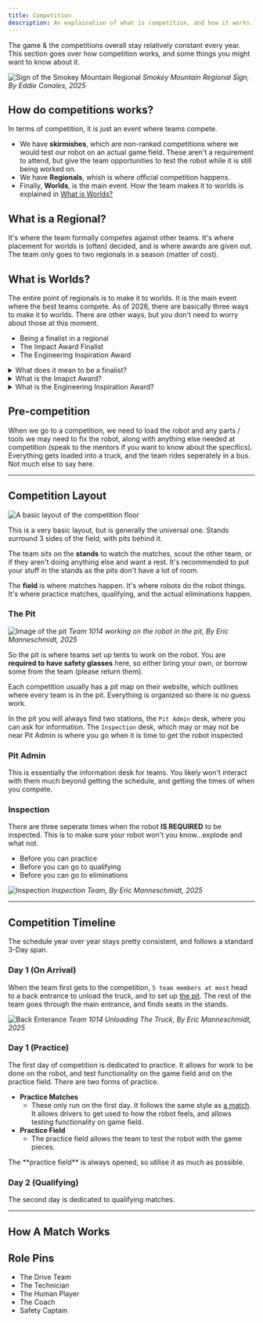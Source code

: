 ```yaml
---
title: Competition
description: An explaination of what is competition, and how it works.
---
```



The game & the competitions overall stay relatively constant every year. This section
goes over how competition works, and some things you might want to know about it.

![Sign of the Smokey Mountain Regional](/src/assets/images/smr_sign.webp)
_Smokey Mountain Regional Sign, By Eddie Conales, 2025_

## How do competitions works?

In terms of competition, it is just an event where teams compete.

- We have **skirmishes**, which are
  non-ranked competitions where we would test our robot on an actual game field. These aren't a
  requirement to attend, but give the team opportunities to test the robot while it is still being worked on.
- We have **Regionals**, whish is where official competition happens.
- Finally, **Worlds**, is the main event. How the team makes it to worlds is explained in [What is Worlds?](#what-is-worlds)

## What is a Regional?

It's where the team formally competes against other teams. It's where placement for worlds is (often)
decided, and is where awards are given out. The team only goes to two regionals in a season (matter of cost).

## What is Worlds?

The entire point of regionals is to make it to worlds. It is the main event where the best teams compete. As of 2026,
there are basically three ways to make it to worlds. There are other ways, but you don't need to worry about those
at this moment.

- Being a finalist in a regional
- The Impact Award Finalist
- The Engineering Inspiration Award

<details>
  <summary>What does it mean to be a finalist?</summary>

If the team wins at a regional, they gain a seat at worlds to compete. This is
the traditional way of getting to worlds.

</details>

<details>
  <summary>What is the Imapct Award?</summary>

Without going into [immense
detail](https://www.firstinspires.org/robotics/frc/awards), if your team can
demonstrate the incredible impact the team has on it's community, they get to
compete at worlds against other Impact award finalists. **It is the most
prestigious award in FRC**, and as such is incredibly difficult to gain.

</details>

<details>
  <summary>What is the Engineering Inspiration Award?</summary>

Without going into [immense detail](https://www.firstinspires.org/robotics/frc/awards), it focuses
inspiring people to join engineering. Quoting First directly, "Celebrates outstanding success
in advancing respect and appreciation for engineering within a team’s school or organization and community".

</details>

## Pre-competition

When we go to a competition, we need to load the robot and any parts / tools we may need to fix the robot,
along with anything else needed at competition (speak to the mentors if you want to know about the specifics).
Everything gets loaded into a truck, and the team rides seperately in a bus. Not much else to say here.

---

## Competition Layout

![A basic layout of the competition floor](/src/assets/images/basic-comp-layout.png)

This is a very basic layout, but is generally the universal one. Stands surround 3 sides of the field,
with pits behind it.

The team sits on the **stands** to watch the matches, scout the other team,
or if they aren't doing anything else and want a rest. It's recommended to put your stuff in the stands as
the pits don't have a lot of room.

The **field** is where matches happen. It's where robots do the robot things. It's where practice matches, qualifying,
and the actual eliminations happen.

### The Pit

![Image of the pit](/src/assets/images/safety_glasses.webp)
_Team 1014 working on the robot in the pit, By Eric Manneschmidt, 2025_

So the pit is where teams set up tents to work on the robot. You are **required to have safety glasses** here,
so either bring your own, or borrow some from the team (please return them).

Each competition usually has a pit map on their website, which outlines where every team is in the pit. Everything
is organized so there is no guess work.

In the pit you will always find two stations, the `Pit Admin` desk, where you can ask for
information. The `Inspection` desk, which may or may not be near Pit Admin is where you go when it is time to get
the robot inspected

### Pit Admin

This is essentially the information desk for teams. You likely won't interact with them much beyond getting the schedule, and
getting the times of when you compete.

### Inspection

There are three seperate times when the robot **IS REQUIRED** to be inspected. This is to make sure your robot
won't you know...explode and what not.

- Before you can practice
- Before you can go to qualifying
- Before you can go to eliminations

![Inspection](/src/assets/images/inspection.webp)
_Inspection Team, By Eric Manneschmidt, 2025_

---

## Competition Timeline

The schedule year over year stays pretty consistent, and follows a standard 3-Day span.

### Day 1 (On Arrival)

When the team first gets to the competition, `5 team members at most` head to a back entrance to unload the truck, and to set
up [the pit](#the-pit). The rest of the team goes through the main entrance, and finds seats in the stands.

![Back Enterance](/src/assets/images/team_unloading.webp)
_Team 1014 Unloading The Truck, By Eric Manneschmidt, 2025_

### Day 1 (Practice)

The first day of competition is dedicated to practice. It allows for work to be done on the robot, and test functionality on the game field
and on the practice field. There are two forms of practice.

- **Practice Matches**
  - These only run on the first day. It follows the same style as [a match](#how-a-match-works). It allows drivers to get used
    to how the robot feels, and allows testing functionality on game field.
- **Practice Field**
  - The practice field allows the team to test the robot with the game pieces.

<Aside>
  The **practice field** is always opened, so utilise it as much as possible.
</Aside>

### Day 2 (Qualifying)

The second day is dedicated to qualifying matches.

---

## How A Match Works

## Role Pins

- The Drive Team
- The Technician
- The Human Player
- The Coach
- Safety Captain
